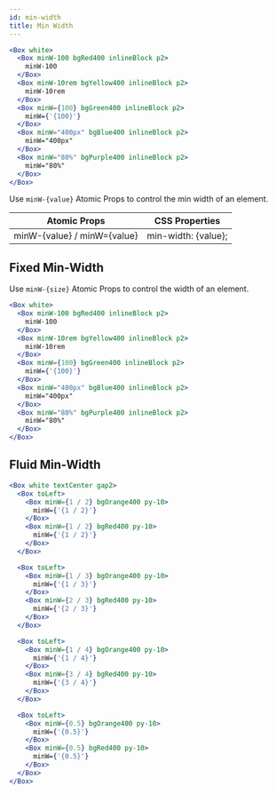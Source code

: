 ```yaml
---
id: min-width
title: Min Width
---
```


```jsx
<Box white>
  <Box minW-100 bgRed400 inlineBlock p2>
    minW-100
  </Box>
  <Box minW-10rem bgYellow400 inlineBlock p2>
    minW-10rem
  </Box>
  <Box minW={100} bgGreen400 inlineBlock p2>
    minW={'{100}'}
  </Box>
  <Box minW="400px" bgBlue400 inlineBlock p2>
    minW="400px"
  </Box>
  <Box minW="80%" bgPurple400 inlineBlock p2>
    minW="80%"
  </Box>
</Box>
```

Use `minW-{value}` Atomic Props to control the min width of an element.

| Atomic Props                | CSS Properties      |
| --------------------------- | ------------------- |
| minW-{value} / minW={value} | min-width: {value}; |

## Fixed Min-Width

Use `minW-{size}` Atomic Props to control the width of an element.

```jsx live
<Box white>
  <Box minW-100 bgRed400 inlineBlock p2>
    minW-100
  </Box>
  <Box minW-10rem bgYellow400 inlineBlock p2>
    minW-10rem
  </Box>
  <Box minW={100} bgGreen400 inlineBlock p2>
    minW={'{100}'}
  </Box>
  <Box minW="400px" bgBlue400 inlineBlock p2>
    minW="400px"
  </Box>
  <Box minW="80%" bgPurple400 inlineBlock p2>
    minW="80%"
  </Box>
</Box>
```

## Fluid Min-Width

```jsx live
<Box white textCenter gap2>
  <Box toLeft>
    <Box minW={1 / 2} bgOrange400 py-10>
      minW={'{1 / 2}'}
    </Box>
    <Box minW={1 / 2} bgRed400 py-10>
      minW={'{1 / 2}'}
    </Box>
  </Box>

  <Box toLeft>
    <Box minW={1 / 3} bgOrange400 py-10>
      minW={'{1 / 3}'}
    </Box>
    <Box minW={2 / 3} bgRed400 py-10>
      minW={'{2 / 3}'}
    </Box>
  </Box>

  <Box toLeft>
    <Box minW={1 / 4} bgOrange400 py-10>
      minW={'{1 / 4}'}
    </Box>
    <Box minW={3 / 4} bgRed400 py-10>
      minW={'{3 / 4}'}
    </Box>
  </Box>

  <Box toLeft>
    <Box minW={0.5} bgOrange400 py-10>
      minW={'{0.5}'}
    </Box>
    <Box minW={0.5} bgRed400 py-10>
      minW={'{0.5}'}
    </Box>
  </Box>
</Box>
```
